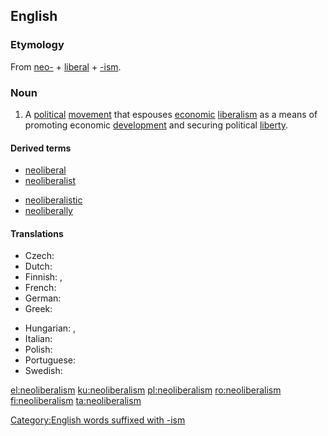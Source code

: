 ==English==
{{wikipedia}}

===Etymology===
From [[neo-]] + [[liberal]] + [[-ism]].

===Noun===
{{en-noun|~}}

# A [[political]] [[movement]] that espouses [[economic]] [[liberalism]] as a means of promoting economic [[development]] and securing political [[liberty]].

====Derived terms====
{{der-top}}
* [[neoliberal]]
* [[neoliberalist]]
{{der-mid}}
* [[neoliberalistic]]
* [[neoliberally]]
{{der-bottom}}

====Translations====
{{trans-top|political movement}}
* Czech: {{t|cs|neoliberalizmus|m}}
* Dutch: {{t+|nl|neoliberalisme|n}}
* Finnish: {{t|fi|neoliberalismi}}, {{t|fi|uusliberalismi}}
* French: {{t+|fr|néolibéralisme|m}}
* German: {{t+|de|Neoliberalismus|m}}
* Greek: {{t+|el|νεοφιλελευθερισμός|m}}
{{trans-mid}}
* Hungarian: {{t+|hu|neoliberalizmus}}, {{t|hu|újliberalizmus}}
* Italian: {{t+|it|neoliberismo|m}}
* Polish: {{t+|pl|neoliberalizm|m}}
* Portuguese: {{t|pt|neoliberalismo|m}}
* Swedish: {{t|sv|nyliberalism|n}}
{{trans-bottom}}

[[Category:English words suffixed with -ism]]

[[el:neoliberalism]]
[[ku:neoliberalism]]
[[pl:neoliberalism]]
[[ro:neoliberalism]]
[[fi:neoliberalism]]
[[ta:neoliberalism]]